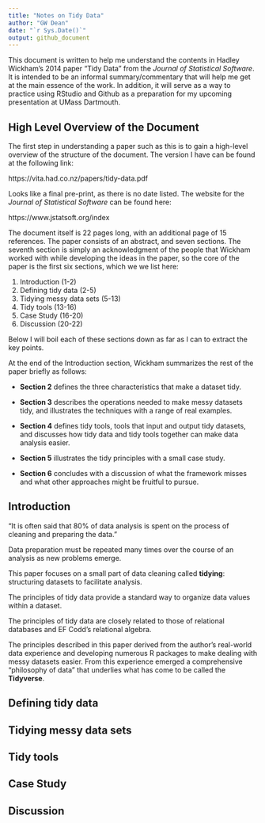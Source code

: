 ```yaml
---
title: "Notes on Tidy Data"
author: "GW Dean"
date: "`r Sys.Date()`"
output: github_document
---
```

This document is written to help me understand the contents in Hadley Wickham's 2014 paper "Tidy Data" from the _Journal of Statistical Software_. It is intended to be an informal summary/commentary that will help me get at the main essence of the work. In addition, it will serve as a way to practice using RStudio and Github as a preparation for my upcoming presentation at UMass Dartmouth.

## High Level Overview of the Document
The first step in understanding a paper such as this is to gain a high-level overview of the structure of the document. The version I have can be found at the following link:

https://vita.had.co.nz/papers/tidy-data.pdf

Looks like a final pre-print, as there is no date listed. The website for the _Journal of Statistical Software_ can be found here:

https://www.jstatsoft.org/index

The document itself is 22 pages long, with an additional page of 15 references. The paper consists of an abstract, and seven sections. The seventh section is simply an acknowledgment of the people that Wickham worked with while developing the ideas in the paper, so the core of the paper is the first six sections, which we we list here:

1. Introduction (1-2)
2. Defining tidy data (2-5)
3. Tidying messy data sets (5-13)
4. Tidy tools (13-16)
5. Case Study (16-20)
6. Discussion (20-22)

Below I will boil each of these sections down as far as I can to extract the key points.

At the end of the Introduction section, Wickham summarizes the rest of the paper briefly as follows:

- **Section 2** defines the three characteristics that make a dataset tidy.

- **Section 3** describes the operations needed to make messy datasets tidy, and illustrates the techniques with a range of real examples.

- **Section 4** defines tidy tools, tools that input and output tidy datasets, and discusses how tidy data and tidy tools together can make data analysis easier.

- **Section 5** illustrates the tidy principles with a small case study.

- **Section 6** concludes with a discussion of what the framework misses and what other approaches might be fruitful to pursue.

## Introduction
"It is often said that 80% of data analysis is spent on the process of cleaning and preparing the data."

Data preparation must be repeated many times over the course of an analysis as new problems emerge.

This paper focuses on a small part of data cleaning called **tidying**: structuring datasets to facilitate analysis.

The principles of tidy data provide a standard way to organize data values within a dataset.

The principles of tidy data are closely related to those of relational databases and EF Codd's relational algebra. 

The principles described in this paper derived from the author's real-world data experience and developing numerous R packages to make dealing with messy datasets easier. From this experience emerged a comprehensive "philosophy of data" that underlies what has come to be called the **Tidyverse**.


## Defining tidy data

## Tidying messy data sets

## Tidy tools

## Case Study

## Discussion
